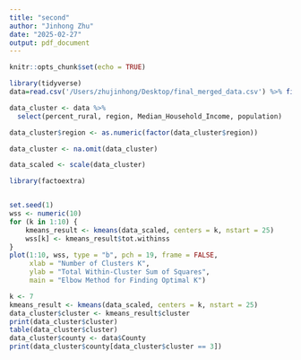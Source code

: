 ```yaml
---
title: "second"
author: "Jinhong Zhu"
date: "2025-02-27"
output: pdf_document
---
```


```r
knitr::opts_chunk$set(echo = TRUE)

```


```r
library(tidyverse)
data=read.csv('/Users/zhujinhong/Desktop/final_merged_data.csv') %>% filter(Year==2020 & County!="Cook")
```




```r
data_cluster <- data %>%
  select(percent_rural, region, Median_Household_Income, population)
```

```r
data_cluster$region <- as.numeric(factor(data_cluster$region))
```


```r

data_cluster <- na.omit(data_cluster)
```


```r

data_scaled <- scale(data_cluster)
```


```r
library(factoextra)


set.seed(1)
wss <- numeric(10)  
for (k in 1:10) {
    kmeans_result <- kmeans(data_scaled, centers = k, nstart = 25)
    wss[k] <- kmeans_result$tot.withinss
}
plot(1:10, wss, type = "b", pch = 19, frame = FALSE,
     xlab = "Number of Clusters K",
     ylab = "Total Within-Cluster Sum of Squares",
     main = "Elbow Method for Finding Optimal K")
```



```r
k <- 7
kmeans_result <- kmeans(data_scaled, centers = k, nstart = 25)
data_cluster$cluster <- kmeans_result$cluster
print(data_cluster$cluster)
table(data_cluster$cluster)
data_cluster$county <- data$County  
print(data_cluster$county[data_cluster$cluster == 3])
```

 



